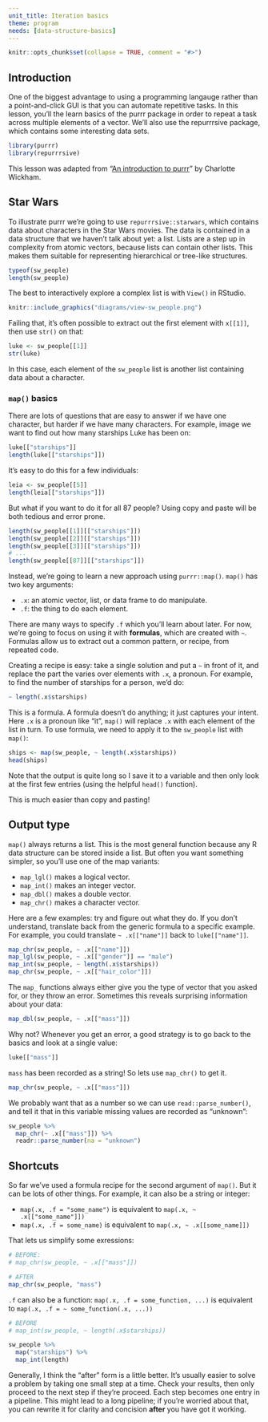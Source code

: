 ```yaml
---
unit_title: Iteration basics
theme: program
needs: [data-structure-basics]
---
```


```r
knitr::opts_chunk$set(collapse = TRUE, comment = "#>")
```

## Introduction

One of the biggest advantage to using a programming langauge rather than a point-and-click GUI is that you can automate repetitive tasks. In this lesson, you'll the learn basics of the purrr package in order to repeat a task across multiple elements of a vector.  We'll also use the repurrrsive package, which contains some interesting data sets.

```r
library(purrr)
library(repurrrsive)
```

This lesson was adapted from "[An introduction to purrr](https://github.com/cwickham/purrr-tutorial)" by Charlotte Wickham.

## Star Wars

To illustrate purrr we're going to use `repurrrsive::starwars`, which contains data about characters in the Star Wars movies. The data is contained in a data structure that we haven't talk about yet: a list. Lists are a step up in complexity from atomic vectors, because lists can contain other lists. This makes them suitable for representing hierarchical or tree-like structures. 

```r
typeof(sw_people)
length(sw_people)
```

The best to interactively explore a complex list is with `View()` in RStudio. 

```r
knitr::include_graphics("diagrams/view-sw_people.png")
```

Failing that, it's often possible to extract out the first element with `x[[1]]`, then use `str()` on that:

```r
luke <- sw_people[[1]]
str(luke)
```

In this case, each element of the `sw_people` list is another list containing data about a character.

### `map()` basics

There are lots of questions that are easy to answer if we have one character, but harder if we have many characters. For example, image we want to find out how many starships Luke has been on:

```r
luke[["starships"]]
length(luke[["starships"]])
```

It's easy to do this for a few individuals:

```r
leia <- sw_people[[5]]
length(leia[["starships"]])
```

But what if you want to do it for all 87 people? Using copy and paste will be both tedious and error prone.

```r
length(sw_people[[1]][["starships"]])
length(sw_people[[2]][["starships"]])
length(sw_people[[3]][["starships"]])
# ...
length(sw_people[[87]][["starships"]])
```

Instead, we're going to learn a new approach using `purrr::map()`. `map()` has two key arguments: 

* `.x`: an atomic vector, list, or data frame to do manipulate.
* `.f`: the thing to do each element.

There are many ways to specify `.f` which you'll learn about later. For now, we're going to focus on using it with __formulas__, which are created with `~`. Formulas allow us to extract out a common pattern, or recipe, from repeated code. 

Creating a recipe is easy: take a single solution and put a `~` in front of it, and replace the part the varies over elements with `.x`, a pronoun. For example, to find the number of starships for a person, we'd do:

```r
~ length(.x$starships)
```

This is a formula. A formula doesn't do anything; it just captures your intent. Here `.x` is a pronoun like "it", `map()` will replace `.x` with each element of the list in turn. To use formula, we need to apply it to the `sw_people` list with `map()`:

```r
ships <- map(sw_people, ~ length(.x$starships))
head(ships)
```

Note that the output is quite long so I save it to a variable and then only look at the first few entries (using the helpful `head()` function).

This is much easier than copy and pasting!

## Output type

`map()` always returns a list. This is the most general function because any R data structure can be stored inside a list. But often you want something simpler, so you'll use one of the map variants:

* `map_lgl()` makes a logical vector.
* `map_int()` makes an integer vector.
* `map_dbl()` makes a double vector.
* `map_chr()` makes a character vector.

Here are a few examples: try and figure out what they do. If you don't understand, translate back from the generic formula to a specific example. For example, you could translate `~ .x[["name"]]` back to `luke[["name"]]`.

```r
map_chr(sw_people, ~ .x[["name"]])
map_lgl(sw_people, ~ .x[["gender"]] == "male")
map_int(sw_people, ~ length(.x$starships))
map_chr(sw_people, ~ .x[["hair_color"]])
```

The `map_` functions always either give you the type of vector that you asked for, or they throw an error. Sometimes this reveals surprising information about your data:

```r
map_dbl(sw_people, ~ .x[["mass"]])
```

Why not? Whenever you get an error, a good strategy is to go back to the basics and look at a single value:

```r
luke[["mass"]]
```

`mass` has been recorded as a string! So lets use `map_chr()` to get it.

```r
map_chr(sw_people, ~ .x[["mass"]])
```

We probably want that as a number so we can use `read::parse_number()`, and tell it that in this variable missing values are recorded as "unknown":

```r
sw_people %>% 
  map_chr(~ .x[["mass"]]) %>% 
  readr::parse_number(na = "unknown")
```

## Shortcuts

So far we've used a formula recipe for the second argument of `map()`. But it can be lots of other things. For example, it can also be a string or integer:

* `map(.x, .f = "some_name")` is equivalent to `map(.x, ~ .x[["some_name"]])`
* `map(.x, .f = some_name)` is equivalent to `map(.x, ~ .x[[some_name]])`

That lets us simplify some exressions:

```r
# BEFORE: 
# map_chr(sw_people, ~ .x[["mass"]])

# AFTER
map_chr(sw_people, "mass")
```

`.f` can also be a function: `map(.x, .f = some_function, ...)` is equivalent to `map(.x, .f = ~ some_function(.x, ...))`

```r
# BEFORE
# map_int(sw_people, ~ length(.x$starships))

sw_people %>%
  map("starships") %>%
  map_int(length)
```

Generally, I think the "after" form is a little better. It's usually easier to solve a problem by taking one small step at a time. Check your results, then only proceed to the next step if they're proceed. Each step becomes one entry in a pipeline. This might lead to a long pipeline; if you're worried about that, you can rewrite it for clarity and concision __after__ you have got it working.


